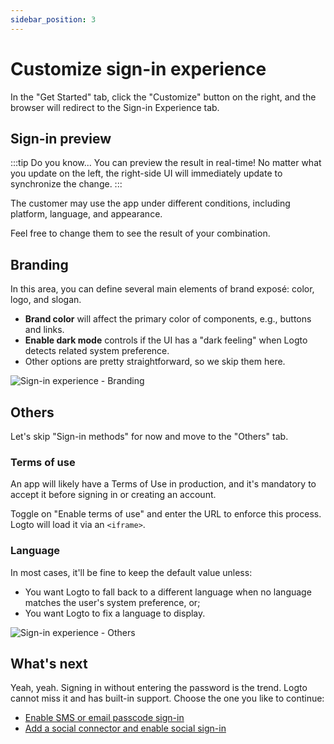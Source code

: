 ```yaml
---
sidebar_position: 3
---
```



# Customize sign-in experience

In the "Get Started" tab, click the "Customize" button on the right, and the browser will redirect to the Sign-in Experience tab.

## Sign-in preview

:::tip Do you know...
You can preview the result in real-time! No matter what you update on the left, the right-side UI will immediately update to synchronize the change.
:::

The customer may use the app under different conditions, including platform, language, and appearance.

Feel free to change them to see the result of your combination.

## Branding

In this area, you can define several main elements of brand exposé: color, logo, and slogan.

- **Brand color** will affect the primary color of components, e.g., buttons and links.
- **Enable dark mode** controls if the UI has a "dark feeling" when Logto detects related system preference.
- Other options are pretty straightforward, so we skip them here.

<DarkModeNote />

![Sign-in experience - Branding](./assets/sie-branding.png)

## Others

Let's skip "Sign-in methods" for now and move to the "Others" tab.

### Terms of use

An app will likely have a Terms of Use in production, and it's mandatory to accept it before signing in or creating an account.

Toggle on "Enable terms of use" and enter the URL to enforce this process. Logto will load it via an `<iframe>`.

### Language

In most cases, it'll be fine to keep the default value unless:

- You want Logto to fall back to a different language when no language matches the user's system preference, or;
- You want Logto to fix a language to display.

![Sign-in experience - Others](./assets/sie-others.png)

## What's next

Yeah, yeah. Signing in without entering the password is the trend. Logto cannot miss it and has built-in support. Choose the one you like to continue:

- [Enable SMS or email passcode sign-in](./enable-passcode-sign-in.mdx)
- [Add a social connector and enable social sign-in](./enable-social-sign-in.mdx)
